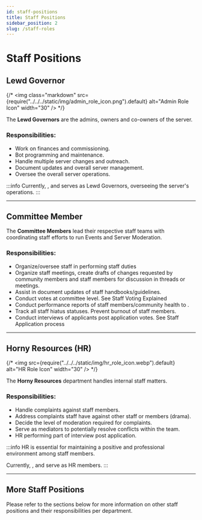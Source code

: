 ```yaml
---
id: staff-positions
title: Staff Positions
sidebar_position: 2
slug: /staff-roles
---
```



# Staff Positions

## Lewd Governor <RoleBadge role="Lewd Governor" badgeIcon="admin_role_icon.png" color="#db1cb8" />
{/* <img class="markdown" src={require("../../../static/img/admin_role_icon.png").default} alt="Admin Role Icon" width="30" /> */}

The **Lewd Governors** are the admins, owners and co-owners of the server.

<h3> Responsibilities: </h3>

- Work on finances and commissioning.
- Bot programming and maintenance.
- Handle multiple server changes and outreach.
- Document updates and overall server management.
- Oversee the overall server operations.

:::info
Currently, <RoleBadge role="lolmaxz" color="#00B9ff" />, <RoleBadge role="lusaffi" color="#00B9ff" /> and <RoleBadge role="krenki" color="#00B9ff" /> serves as Lewd Governors, overseeing the server's operations.
:::

---

## Committee Member <RoleBadge role="Committee Member"  color="#db1cb8" />

The **Committee Members** lead their respective staff teams with coordinating staff efforts to run Events and Server Moderation.

<h3> Responsibilities: </h3>

- Organize/oversee staff in performing <Tooltip tip="Creation of event schedules, overseeing recording of tickets for punishments, officializing votes from staff, and overseeing training of staff members/trial members" bubbleColor="#d255ec" labelColor="#e68027"> staff duties </Tooltip>  
- Organize staff meetings, create drafts of changes requested by community members and staff members for discussion in threads or meetings.
- Assist in document updates of staff handbooks/guidelines.
- Conduct votes at committee level. See Staff Voting Explained
- Conduct performance reports of staff members/community health to <RoleBadge role="Lewd Governor" badgeIcon="admin_role_icon.png" color="#db1cb8" />.
- Track all staff hiatus statuses. Prevent burnout of staff members.
- Conduct interviews of applicants post application votes. See Staff Application process

---

## Horny Resources (HR) <RoleBadge role="Horny Ressources (HR)" badgeIcon="hr_role_icon.webp" color="#2a6eef" />
{/* <img src={require("../../../static/img/hr_role_icon.webp").default} alt="HR Role Icon" width="30" /> */}

The **Horny Resources** department handles internal staff matters.

<h3> Responsibilities: </h3>

- Handle complaints against staff members.
- Address complaints staff have against other staff or members (drama).
- Decide the level of moderation required for complaints.
- Serve as mediators to potentially resolve conflicts within the team.
- HR performing part of interview post application.

:::info
HR is essential for maintaining a positive and professional environment among staff members.

Currently, <RoleBadge role="deldepth" color="#00B9ff" />, <RoleBadge role="echo1108" color="#00B9ff" /> and <RoleBadge role="s4.ryn" color="#00B9ff" /> serve as HR members.
:::

---

## More Staff Positions

Please refer to the sections below for more information on other staff positions and their responsibilities per department.


<DocCardList />
